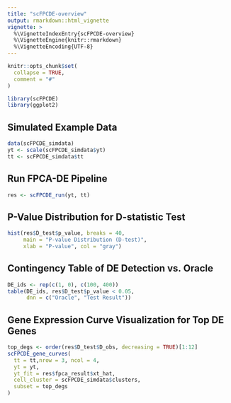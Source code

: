```yaml
---
title: "scFPCDE-overview"
output: rmarkdown::html_vignette
vignette: >
  %\VignetteIndexEntry{scFPCDE-overview}
  %\VignetteEngine{knitr::rmarkdown}
  %\VignetteEncoding{UTF-8}
---
```


```r
knitr::opts_chunk$set(
  collapse = TRUE,
  comment = "#"
)
```

```r
library(scFPCDE)
library(ggplot2)
```

## Simulated Example Data

```r
data(scFPCDE_simdata)
yt <- scale(scFPCDE_simdata$yt)
tt <- scFPCDE_simdata$tt
```

## Run FPCA-DE Pipeline

```r
res <- scFPCDE_run(yt, tt)
```

## P-Value Distribution for D-statistic Test

```r
hist(res$D_test$p_value, breaks = 40,
     main = "P-value Distribution (D-test)",
     xlab = "P-value", col = "gray")
```

## Contingency Table of DE Detection vs. Oracle

```r
DE_ids <- rep(c(1, 0), c(100, 400))
table(DE_ids, res$D_test$p_value < 0.05, 
      dnn = c("Oracle", "Test Result"))
```

## Gene Expression Curve Visualization for Top DE Genes

```r
top_degs <- order(res$D_test$D_obs, decreasing = TRUE)[1:12]
scFPCDE_gene_curves(
  tt = tt,nrow = 3, ncol = 4, 
  yt = yt,
  yt_fit = res$fpca_result$xt_hat,
  cell_cluster = scFPCDE_simdata$clusters,
  subset = top_degs
)
```
